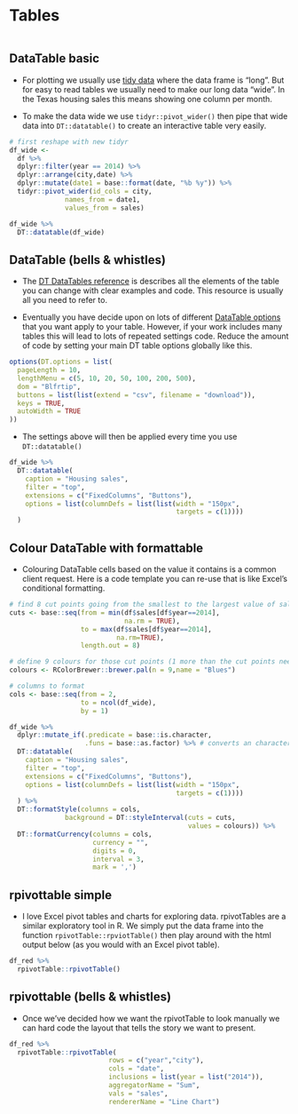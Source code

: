 # Tables

```r
```

## DataTable basic

* For plotting we usually use [tidy data](https://vita.had.co.nz/papers/tidy-data.pdf) where the data frame is "long". But for easy to read tables we usually need to make our long data "wide". In the Texas housing sales this means showing one column per month. 

* To make the data wide we use `tidyr::pivot_wider()` then pipe that wide data into `DT::datatable()` to create an interactive table very easily.

```r
# first reshape with new tidyr
df_wide <- 
  df %>% 
  dplyr::filter(year == 2014) %>% 
  dplyr::arrange(city,date) %>% 
  dplyr::mutate(date1 = base::format(date, "%b %y")) %>%
  tidyr::pivot_wider(id_cols = city, 
              names_from = date1,
              values_from = sales)

df_wide %>% 
  DT::datatable(df_wide)
```

## DataTable (bells & whistles)

* The [DT DataTables reference](https://rstudio.github.io/DT/) is describes all the elements of the table you can change with clear examples and code. This resource is usually all you need to refer to. 

* Eventually you have decide upon on lots of different [DataTable options](https://rstudio.github.io/DT/options.html) that you want apply to your table. However, if your work includes many tables this will lead to lots of repeated settings code. Reduce the amount of code by setting your main DT table options globally like this.

```r
options(DT.options = list(
  pageLength = 10,
  lengthMenu = c(5, 10, 20, 50, 100, 200, 500),
  dom = "Blfrtip",
  buttons = list(list(extend = "csv", filename = "download")),
  keys = TRUE,
  autoWidth = TRUE
))
```

* The settings above will then be applied every time you use `DT::datatable()`

```r
df_wide %>% 
  DT::datatable(
    caption = "Housing sales",
    filter = "top",
    extensions = c("FixedColumns", "Buttons"),
    options = list(columnDefs = list(list(width = "150px", 
                                          targets = c(1))))
  )
```

## Colour DataTable with formattable

* Colouring DataTable cells based on the value it contains is a common client request. Here is a code template you can re-use that is like Excel's conditional formatting.

```r
# find 8 cut points going from the smallest to the largest value of sales in 2014 
cuts <- base::seq(from = min(df$sales[df$year==2014], 
                             na.rm = TRUE),
                  to = max(df$sales[df$year==2014], 
                           na.rm=TRUE),
                  length.out = 8)

# define 9 colours for those cut points (1 more than the cut points needed)
colours <- RColorBrewer::brewer.pal(n = 9,name = "Blues")

# columns to format
cols <- base::seq(from = 2,
                  to = ncol(df_wide),
                  by = 1)

df_wide %>% 
  dplyr::mutate_if(.predicate = base::is.character, 
                   .funs = base::as.factor) %>% # converts an character columns to a factor so that the drop down menu works in the DataTable
  DT::datatable(
    caption = "Housing sales",
    filter = "top",
    extensions = c("FixedColumns", "Buttons"),
    options = list(columnDefs = list(list(width = "150px", 
                                          targets = c(1))))
  ) %>% 
  DT::formatStyle(columns = cols,
              background = DT::styleInterval(cuts = cuts,
                                             values = colours)) %>% 
  DT::formatCurrency(columns = cols, 
                     currency = "",
                     digits = 0,
                     interval = 3, 
                     mark = ',') 
```

## rpivottable simple

* I love Excel pivot tables and charts for exploring data. rpivotTables are a similar exploratory tool in R. We simply put the data frame into the function `rpivotTable::rpviotTable()` then play around with the html output below (as you would with an Excel pivot table).

```r
df_red %>% 
  rpivotTable::rpivotTable()
```

## rpivottable (bells & whistles)

* Once we've decided how we want the rpivotTable to look manually we can hard code the layout that tells the story we want to present.

```r
df_red %>% 
  rpivotTable::rpivotTable(
                         rows = c("year","city"),
                         cols = "date",
                         inclusions = list(year = list("2014")),
                         aggregatorName = "Sum",
                         vals = "sales",
                         rendererName = "Line Chart")
```